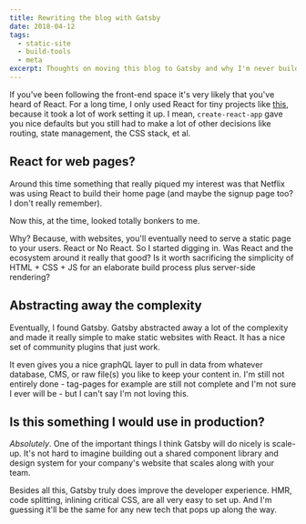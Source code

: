 ```yaml
---
title: Rewriting the blog with Gatsby
date: 2018-04-12
tags:
  - static-site
  - build-tools
  - meta
excerpt: Thoughts on moving this blog to Gatsby and why I'm never building websites the old way again.
---
```


If you've been following the front-end space it's very likely that you've heard of React. For a long time, I only used React for tiny projects like [this](https://harrisjose.github.io/kolor/#/), because it took a lot of work setting it up. I mean, `create-react-app` gave you nice defaults but you still had to make a lot of other decisions like routing, state management, the CSS stack, et al.

## React for web pages?

Around this time something that really piqued my interest was that Netflix was using React to build their home page (and maybe the signup page too? I don't really remember).

Now this, at the time, looked totally bonkers to me.

Why? Because, with websites, you'll eventually need to serve a static page to your users. React or No React. So I started digging in. Was React and the ecosystem around it really that good? Is it worth sacrificing the simplicity of HTML + CSS + JS for an elaborate build process plus server-side rendering?

## Abstracting away the complexity

Eventually, I found Gatsby. Gatsby abstracted away a lot of the complexity and made it really simple to make static websites with React. It has a nice set of community plugins that just work.

It even gives you a nice graphQL layer to pull in data from whatever database, CMS, or raw file(s) you like to keep your content in. I'm still not entirely done - tag-pages for example are still not complete and I'm not sure I ever will be - but I can't say I'm not loving this.

## Is this something I would use in production?

_Absolutely_. One of the important things I think Gatsby will do nicely is scale-up. It's not hard to imagine building out a shared component library and design system for your company's website that scales along with your team.

Besides all this, Gatsby truly does improve the developer experience. HMR, code splitting, inlining critical CSS, are all very easy to set up. And I'm guessing it'll be the same for any new tech that pops up along the way.
